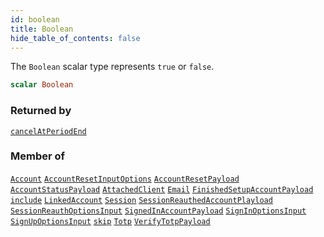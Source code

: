 ```yaml
---
id: boolean
title: Boolean
hide_table_of_contents: false
---
```








The `Boolean` scalar type represents `true` or `false`.

```graphql
scalar Boolean
```




### Returned by

[`cancelAtPeriodEnd`](/gql-api/subscriptions/cancel-at-period-end)  <Badge class="secondary" text="subscription"/>

### Member of

[`Account`](/gql-api/objects/account)  <Badge class="secondary" text="object"/><Bullet />[`AccountResetInputOptions`](/gql-api/inputs/account-reset-input-options)  <Badge class="secondary" text="input"/><Bullet />[`AccountResetPayload`](/gql-api/objects/account-reset-payload)  <Badge class="secondary" text="object"/><Bullet />[`AccountStatusPayload`](/gql-api/objects/account-status-payload)  <Badge class="secondary" text="object"/><Bullet />[`AttachedClient`](/gql-api/objects/attached-client)  <Badge class="secondary" text="object"/><Bullet />[`Email`](/gql-api/objects/email)  <Badge class="secondary" text="object"/><Bullet />[`FinishedSetupAccountPayload`](/gql-api/objects/finished-setup-account-payload)  <Badge class="secondary" text="object"/><Bullet />[`include`](/gql-api/directives/include)  <Badge class="secondary" text="directive"/><Bullet />[`LinkedAccount`](/gql-api/objects/linked-account)  <Badge class="secondary" text="object"/><Bullet />[`Session`](/gql-api/objects/session)  <Badge class="secondary" text="object"/><Bullet />[`SessionReauthedAccountPlayload`](/gql-api/objects/session-reauthed-account-playload)  <Badge class="secondary" text="object"/><Bullet />[`SessionReauthOptionsInput`](/gql-api/inputs/session-reauth-options-input)  <Badge class="secondary" text="input"/><Bullet />[`SignedInAccountPayload`](/gql-api/objects/signed-in-account-payload)  <Badge class="secondary" text="object"/><Bullet />[`SignInOptionsInput`](/gql-api/inputs/sign-in-options-input)  <Badge class="secondary" text="input"/><Bullet />[`SignUpOptionsInput`](/gql-api/inputs/sign-up-options-input)  <Badge class="secondary" text="input"/><Bullet />[`skip`](/gql-api/directives/skip)  <Badge class="secondary" text="directive"/><Bullet />[`Totp`](/gql-api/objects/totp)  <Badge class="secondary" text="object"/><Bullet />[`VerifyTotpPayload`](/gql-api/objects/verify-totp-payload)  <Badge class="secondary" text="object"/>



